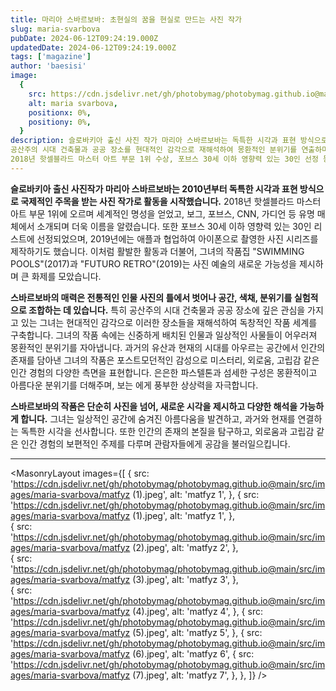 ```yaml
---
title: 마리아 스바르보바: 초현실의 꿈을 현실로 만드는 사진 작가
slug: maria-svarbova
pubDate: 2024-06-12T09:24:19.000Z
updatedDate: 2024-06-12T09:24:19.000Z
tags: ['magazine']
author: 'baesisi'
image:
  {
    src: https://cdn.jsdelivr.net/gh/photobymag/photobymag.github.io@main/src/images/maria-svarbova/matfyz (6).jpeg,
    alt: maria svarbova,
    positionx: 0%,
    positiony: 0%,
  }
description: 슬로바키아 출신 사진 작가 마리아 스바르보바는 독특한 시각과 표현 방식으로 국제적인 주목을 받는 사진 작가입니다. 
공산주의 시대 건축물과 공공 장소를 현대적인 감각으로 재해석하여 몽환적인 분위기를 연출하며, 인간 존재의 본질과 외로움, 고립감 같은 보편적인 주제를 다룹니다. 
2018년 핫셀블라드 마스터 아트 부문 1위 수상, 포브스 30세 이하 영향력 있는 30인 선정 등 수많은 명성을 얻으며 사진 예술의 새로운 가능성을 제시하는 작가로 자리 잡았습니다.
---
```


**슬로바키아 출신 사진작가 마리아 스바르보바는 2010년부터 독특한 시각과 표현 방식으로 국제적인 주목을 받는 사진 작가로 활동을 시작했습니다.** 2018년 핫셀블라드 마스터 아트 부문 1위에 오르며 세계적인 명성을 얻었고, 보그, 포브스, CNN, 가디언 등 유명 매체에서 소개되며 더욱 이름을 알렸습니다. 또한 포브스 30세 이하 영향력 있는 30인 리스트에 선정되었으며, 2019년에는 애플과 협업하여 아이폰으로 촬영한 사진 시리즈를 제작하기도 했습니다. 이처럼 활발한 활동과 더불어, 그녀의 작품집 "SWIMMING POOLS"(2017)과 "FUTURO RETRO"(2019)는 사진 예술의 새로운 가능성을 제시하며 큰 화제를 모았습니다.

**스바르보바의 매력은 전통적인 인물 사진의 틀에서 벗어나 공간, 색채, 분위기를 실험적으로 조합하는 데 있습니다.** 특히 공산주의 시대 건축물과 공공 장소에 깊은 관심을 가지고 있는 그녀는 현대적인 감각으로 이러한 장소들을 재해석하여 독창적인 작품 세계를 구축합니다. 그녀의 작품 속에는 신중하게 배치된 인물과 일상적인 사물들이 어우러져 몽환적인 분위기를 자아냅니다. 과거의 유산과 현재의 시대를 아우르는 공간에서 인간의 존재를 담아낸 그녀의 작품은 포스트모던적인 감성으로 미스터리, 외로움, 고립감 같은 인간 경험의 다양한 측면을 표현합니다. 은은한 파스텔톤과 섬세한 구성은 몽환적이고 아름다운 분위기를 더해주며, 보는 에게 풍부한 상상력을 자극합니다.

**스바르보바의 작품은 단순히 사진을 넘어, 새로운 시각을 제시하고 다양한 해석을 가능하게 합니다.** 그녀는 일상적인 공간에 숨겨진 아름다움을 발견하고, 과거와 현재를 연결하는 독특한 시각을 선사합니다. 또한 인간의 존재의 본질을 탐구하고, 외로움과 고립감 같은 인간 경험의 보편적인 주제를 다루며 관람자들에게 공감을 불러일으킵니다.

---


<MasonryLayout
  images={[
    {
      src: 'https://cdn.jsdelivr.net/gh/photobymag/photobymag.github.io@main/src/images/maria-svarbova/matfyz (1).jpeg',
      alt: 'matfyz 1',
    },
    {
      src: 'https://cdn.jsdelivr.net/gh/photobymag/photobymag.github.io@main/src/images/maria-svarbova/matfyz (1).jpeg',
      alt: 'matfyz 1',
    },    
    {
      src: 'https://cdn.jsdelivr.net/gh/photobymag/photobymag.github.io@main/src/images/maria-svarbova/matfyz (2).jpeg',
      alt: 'matfyz 2',
    },    
    {
      src: 'https://cdn.jsdelivr.net/gh/photobymag/photobymag.github.io@main/src/images/maria-svarbova/matfyz (3).jpeg',
      alt: 'matfyz 3',
    },    
    {
      src: 'https://cdn.jsdelivr.net/gh/photobymag/photobymag.github.io@main/src/images/maria-svarbova/matfyz (4).jpeg',
      alt: 'matfyz 4',
    },
        {
      src: 'https://cdn.jsdelivr.net/gh/photobymag/photobymag.github.io@main/src/images/maria-svarbova/matfyz (5).jpeg',
      alt: 'matfyz 5',
    },
        {
      src: 'https://cdn.jsdelivr.net/gh/photobymag/photobymag.github.io@main/src/images/maria-svarbova/matfyz (6).jpeg',
      alt: 'matfyz 6',
          {
      src: 'https://cdn.jsdelivr.net/gh/photobymag/photobymag.github.io@main/src/images/maria-svarbova/matfyz (7).jpeg',
      alt: 'matfyz 7',
    },
    },
  ]}
/>
